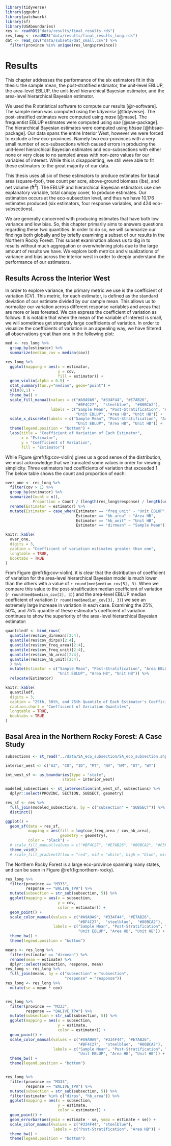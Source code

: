 ```r
library(tidyverse)
library(ggpubr)
library(patchwork)
library(sf)
library(USAboundaries)
res <- readRDS("data/results/final_results.rds")
res_long <- readRDS("data/results/final_results_long.rds")
dat <- read_csv("data/subsets/dat_small.csv") %>%
  filter(province %in% unique(res_long$province))
```

# Results {#results}

This chapter addresses the performance of the six estimators fit in this thesis: the sample mean, the post-stratified estimator, the unit-level EBLUP, the area-level EBLUP, the unit-level hierarchical Bayesian estimator, and the area-level hierarchical Bayesian estimator. 

We used the R statistical software to compute our results [@r-software]. The sample mean was computed using the *tidyverse* [@tidyverse]. The post-stratified estimates were computed using *mase* [@mase]. The frequentist EBLUP estimates were computed using *sae* [@sae-package]. The hierarchical Bayesian estimates were computed using *hbsae* [@hbsae-package]. Our data spans the entire Interior West, however we were forced to exclude a few eco-provinces. Namely two eco-provinces with a very small number of eco-subsections which caused errors in producing the unit-level hierarchical Bayesian estimates and eco-subsections with either none or very close to no sampled areas with non-zero values for our variables of interest. While this is disappointing, we still were able to fit these estimators to the great majority of our data. 

This thesis uses all six of these estimators to produce estimates for basal area (square-foot), tree count per acre, above-ground biomass (lbs), and net volume ($\text{ft}^3$). The EBLUP and hierarchical Bayesian estimators use one explanatory variable, total canopy cover, to produce estimates. Our estimation occurs at the eco-subsection level, and thus we have 10,176 estimates produced (six estimators, four response variables, and 424 eco-subsections). 

We are generally concerned with producing estimates that have both low variance and low bias. So, this chapter primarily aims to answers questions regarding these two quantities. In order to do so, we will summarize our findings both globally and by briefly examining a subset of our results in the Northern Rocky Forest. This subset examination allows us to dig in to results without much aggregation or overwhelming plots due to the large amount of results we have. We explore both metrics and visualizations of variance and bias across the interior west in order to deeply understand the performance of our estimators. 


## Results Across the Interior West

In order to explore variance, the primary metric we use is the coefficient of variation (CV). This metric, for each estimator, is defined as the standard deviation of our estimate divided by our sample mean. This allows us to normalize our variation across different response variables and areas that are more or less forested. We can express the coefficient of variation as follows:
\begin{align}
CV_{y_j} = \frac{\hat\sigma_{y_j}}{\hat\mu_{y_j}^{HT}}
\end{align}
It is notable that when the mean of the variable of interest is small, we will sometimes get strangely large coefficients of variation. In order to visualize the coefficients of variation in an appealing way, we have filtered all observations great than one in the following plot:  

```r
med <- res_long %>%
  group_by(estimator) %>%
  summarize(median_cov = median(cov))

res_long %>%
  ggplot(mapping = aes(x = estimator,
                       y = cov,
                       fill = estimator)) +
  geom_violin(alpha = 0.5) +
  stat_summary(fun.y="median", geom="point") +
  ylim(0,1) +
  theme_bw() +
  scale_fill_manual(values = c("#A9A9A9", "#334F44", "#E7AB26",
                               "#BF4C27",  "steelblue",  "#80BCA2"),
                    labels = c("Sample Mean", "Post-Stratification", "Area EBLUP",
                               "Unit EBLUP", "Area HB", "Unit HB")) +
  scale_x_discrete(labels = c("Sample Mean", "Post-Stratification", "Area EBLUP",
                               "Unit EBLUP", "Area HB", "Unit HB")) +
  theme(legend.position = "bottom") +
  labs(title = "Coefficient of Variation of Each Estimator",
       x = "Estimator",
       y = "Coefficient of Variation",
       fill = "Estimator")
```

While Figure \@ref(fig:cov-violin) gives us a good sense of the distribution, we must acknowledge that we truncated some values in order for viewing simplicity. Three estimators had coefficients of variation that exceeded 1. The below table shows the count and proportion of each:
```r
over_one <- res_long %>%
  filter(cov > 1) %>%
  group_by(estimator) %>%
  summarize(Count = n(),
            Proportion = Count / (length(res_long$response) / length(unique(res_long$estimator)))) %>%
  rename(Estimator = estimator) %>%
  mutate(Estimator = case_when(Estimator == "freq_unit" ~ "Unit EBLUP",
                               Estimator == "hb_area" ~ "Area HB",
                               Estimator == "hb_unit" ~ "Unit HB",
                               Estimator == "dirmean" ~ "Sample Mean"))

knitr::kable(
  over_one,
  digits = 3,
  caption = "Coefficient of variation estimates greater than one",
  longtable = TRUE,
  booktabs = TRUE
)
```
From Figure \@ref(fig:cov-violin), it is clear that the distribution of coefficient of variation for the area-level hierarchical Bayesian model is much lower than the others with a value of `r round(med$median_cov[5], 3)`. When we compare this value to the post-stratification median coefficient of variation (`r round(med$median_cov[2], 3)`) and the area-level EBLUP median coefficient of variation (`r round(med$median_cov[3], 3)`) we see an extremely large increase in variation in each case. Examining the 25%, 50%, and 75% quantile of these estimator's coefficient of variation continues to show the superiority of the area-level hierarchical Bayesian estimator:
```r
quantiledf <- bind_rows(
  quantile(res$cov_dirmean)[2:4],
  quantile(res$cov_dirps)[2:4],
  quantile(res$cov_freq_area)[2:4],
  quantile(res$cov_freq_unit)[2:4],
  quantile(res$cov_hb_area)[2:4],
  quantile(res$cov_hb_unit)[2:4],
  ) %>%
  mutate(Estimator = c("Sample Mean", "Post-Stratification", "Area EBLUP",
                       "Unit EBLUP", "Area HB", "Unit HB")) %>%
  relocate(Estimator)

knitr::kable(
  quantiledf,
  digits = 3,
  caption = "25th, 50th, and 75th Quantile of Each Estimator's Coefficient of Variation",
  caption.short = "Coefficient of Variation Quantiles",
  longtable = TRUE,
  booktabs = TRUE
)
```




## Basal Area in the Northern Rocky Forest: A Case Study


```r
subsections <- st_read("../data/SA_eco_subsection/SA_eco_subsection.shp", quiet = TRUE)

interior_west <- c("AZ", "CO", "ID", "MT", "NV", "NM", "UT", "WY")

int_west_sf <- us_boundaries(type = "state",
                         states = interior_west)

modeled_subsections <- st_intersection(int_west_sf, subsections) %>%
  dplyr::select(PROVINC, SECTION, SUBSECT, geometry)

res_sf <- res %>%
  full_join(modeled_subsections, by = c("subsection" = "SUBSECT")) %>%
  distinct()

ggplot() +
  geom_sf(data = res_sf,
          mapping = aes(fill = log(cov_freq_area / cov_hb_area),
                        geometry = geometry),
          color = "black") +
  # scale_fill_manual(values = c("#BF4C27", "#E7AB26", "#80BCA2", "#F5F7BD")) +
  theme_void() 
  # scale_fill_gradient2(low = "red", mid = "white", high = "blue", midpoint = 0)
```


The Northern Rocky Forest is a large eco-province spanning many states, and can be seen in Figure \@ref(fig:northern-rocky). 

```r
res_long %>%
  filter(province == "M333",
         response == "BALIVE_TPA") %>%
  mutate(subsection = str_sub(subsection, 5)) %>%
  ggplot(mapping = aes(x = subsection,
                       y = cov,
                       color = estimator)) +
  geom_point() +
  scale_color_manual(values = c("#A9A9A9", "#334F44", "#E7AB26",
                                "#BF4C27",  "steelblue",  "#80BCA2"),
                     labels = c("Sample Mean", "Post-Stratification", "Area EBLUP",
                                "Unit EBLUP", "Area HB", "Unit HB")) +
  theme_bw() +
  theme(legend.position = "bottom")
```

```r
means <- res_long %>%
  filter(estimator == "dirmean") %>%
  rename(mean = estimate) %>%
  dplyr::select(subsection, response, mean)
res_long <- res_long %>%
  full_join(means, by = c("subsection" = "subsection",
                          "response" = "response"))
res_long <- res_long %>%
  mutate(se = mean * cov)


res_long %>%
  filter(province == "M333",
         response == "BALIVE_TPA") %>%
  mutate(subsection = str_sub(subsection, 5)) %>%
  ggplot(mapping = aes(x = subsection,
                       y = estimate,
                       color = estimator)) +
  geom_point() +
  scale_color_manual(values = c("#A9A9A9", "#334F44", "#E7AB26",
                                "#BF4C27",  "steelblue",  "#80BCA2"),
                     labels = c("Sample Mean", "Post-Stratification", "Area EBLUP",
                                "Unit EBLUP", "Area HB", "Unit HB")) +
  theme_bw() +
  theme(legend.position = "bottom")


res_long %>%
  filter(province == "M333",
         response == "BALIVE_TPA") %>%
  mutate(subsection = str_sub(subsection, 5)) %>%
  filter(estimator %in% c("dirps", "hb_area")) %>%
  ggplot(mapping = aes(x = subsection,
                       y = estimate,
                       color = estimator)) +
  geom_point() +
  geom_errorbar(aes(ymin = estimate - se, ymax = estimate + se)) +
  scale_color_manual(values = c("#334F44", "steelblue"),
                     labels = c("Post-Stratification", "Area HB")) +
  theme_bw() +
  theme(legend.position = "bottom")
```


